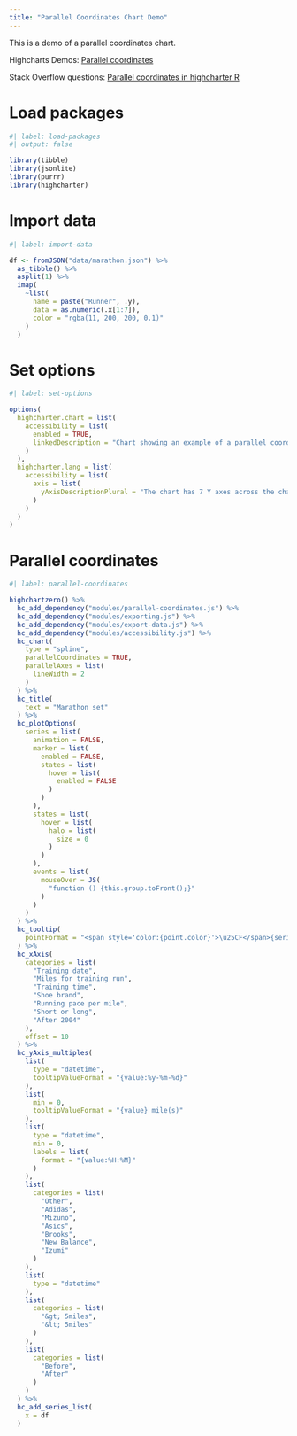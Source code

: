 ```yaml
---
title: "Parallel Coordinates Chart Demo"
---
```


This is a demo of a parallel coordinates chart.

Highcharts Demos: [Parallel coordinates](https://www.highcharts.com/demo/parallel-coordinates)

Stack Overflow questions: [Parallel coordinates in highcharter R](https://stackoverflow.com/questions/67838588/parallelcoordinates-in-r-highcharter-r)

# Load packages

```r
#| label: load-packages
#| output: false

library(tibble)
library(jsonlite)
library(purrr)
library(highcharter)
```

# Import data

```r
#| label: import-data

df <- fromJSON("data/marathon.json") %>%
  as_tibble() %>%
  asplit(1) %>% 
  imap(
    ~list(
      name = paste("Runner", .y),
      data = as.numeric(.x[1:7]),
      color = "rgba(11, 200, 200, 0.1)"
    )
  )
```

# Set options

```r
#| label: set-options

options(
  highcharter.chart = list(
    accessibility = list(
      enabled = TRUE,
      linkedDescription = "Chart showing an example of a parallel coordinate plot. This type of visualization is commonly used to show multivariate data, and can help analyze large datasets to find patterns and correlations."
    )
  ),
  highcharter.lang = list(
    accessibility = list(
      axis = list(
        yAxisDescriptionPlural = "The chart has 7 Y axes across the chart displaying Training date, Miles for training run, Training time, Shoe brand, Running pace per mile, Short or long, and After 2004."
      )
    )
  )
)
```

# Parallel coordinates

```r
#| label: parallel-coordinates

highchartzero() %>% 
  hc_add_dependency("modules/parallel-coordinates.js") %>% 
  hc_add_dependency("modules/exporting.js") %>% 
  hc_add_dependency("modules/export-data.js") %>% 
  hc_add_dependency("modules/accessibility.js") %>% 
  hc_chart(
    type = "spline",
    parallelCoordinates = TRUE,
    parallelAxes = list(
      lineWidth = 2
    )
  ) %>% 
  hc_title(
    text = "Marathon set"
  ) %>% 
  hc_plotOptions(
    series = list(
      animation = FALSE,
      marker = list(
        enabled = FALSE,
        states = list(
          hover = list(
            enabled = FALSE
          )
        )
      ),
      states = list(
        hover = list(
          halo = list(
            size = 0
          )
        )
      ),
      events = list(
        mouseOver = JS(
          "function () {this.group.toFront();}"
        )
      )
    )
  ) %>% 
  hc_tooltip(
    pointFormat = "<span style='color:{point.color}'>\u25CF</span>{series.name}: <b>{point.formattedValue}</b><br>"
  ) %>% 
  hc_xAxis(
    categories = list(
      "Training date",
      "Miles for training run",
      "Training time",
      "Shoe brand",
      "Running pace per mile",
      "Short or long",
      "After 2004"
    ),
    offset = 10
  ) %>%
  hc_yAxis_multiples(
    list(
      type = "datetime",
      tooltipValueFormat = "{value:%y-%m-%d}"
    ),
    list(
      min = 0,
      tooltipValueFormat = "{value} mile(s)"
    ),
    list(
      type = "datetime",
      min = 0,
      labels = list(
        format = "{value:%H:%M}"
      )
    ),
    list(
      categories = list(
        "Other",
        "Adidas",
        "Mizuno",
        "Asics",
        "Brooks",
        "New Balance",
        "Izumi"
      )
    ),
    list(
      type = "datetime"
    ),
    list(
      categories = list(
        "&gt; 5miles", 
        "&lt; 5miles"
      )
    ),
    list(
      categories = list(
        "Before", 
        "After"
      )
    )
  ) %>% 
  hc_add_series_list(
    x = df
  )
```
